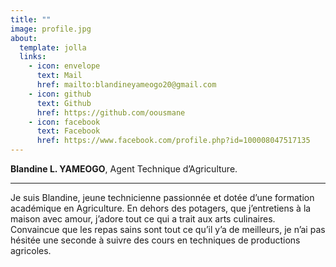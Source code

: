 ```yaml
---
title: ""
image: profile.jpg
about:
  template: jolla
  links:
    - icon: envelope
      text: Mail
      href: mailto:blandineyameogo20@gmail.com
    - icon: github
      text: Github
      href: https://github.com/oousmane
    - icon: facebook
      text: Facebook
      href: https://www.facebook.com/profile.php?id=100008047517135
---
```


**Blandine L. YAMEOGO**, Agent Technique d'Agriculture.

------------------------------------------------------------------------

Je suis Blandine, jeune technicienne passionnée et dotée d'une formation académique en Agriculture. En dehors des potagers, que j’entretiens à la maison avec amour, j’adore tout ce qui a trait aux arts culinaires. Convaincue que les repas sains sont tout ce qu’il y’a de meilleurs, je n’ai pas hésitée une seconde à suivre des cours en techniques de productions agricoles.
